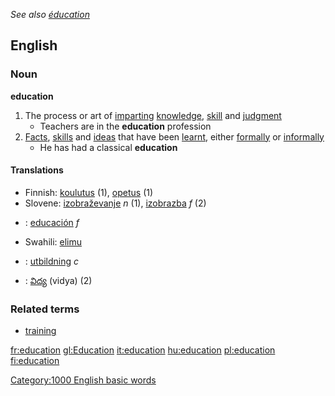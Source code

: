 ''See also [[éducation]]''
==English==
===Noun===
{{wikipedia}}
'''education'''
#The process or art of [[imparting]] [[knowledge]], [[skill]] and [[judgment]]
#* Teachers are in the '''education''' profession
#[[Fact]]s, [[skill]]s and [[idea]]s that have been [[learnt]], either [[formally]] or [[informally]]
#* He has had a classical '''education'''

====Translations====
*Finnish: [[koulutus]] (1), [[opetus]] (1)
*Slovene: [[izobraževanje]] ''n'' (1), [[izobrazba]] ''f'' (2)
*{{es}}: [[educación]] ''f''
*Swahili: [[elimu]]
*{{sv}}: [[utbildning]] ''c''
*{{te}}: [[విద్య]] (vidya) (2)

===Related terms===
*[[training]]

[[Category:1000 English basic words]]
[[fr:education]]
[[gl:Education]]
[[it:education]]
[[hu:education]]
[[pl:education]]
[[fi:education]]
